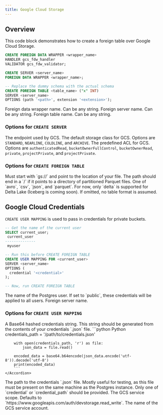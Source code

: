 ```yaml
---
title: Google Cloud Storage
---
```


## Overview

This code block demonstrates how to create a foreign table over Google Cloud Storage.

```sql
CREATE FOREIGN DATA WRAPPER <wrapper_name>
HANDLER gcs_fdw_handler
VALIDATOR gcs_fdw_validator;

CREATE SERVER <server_name>
FOREIGN DATA WRAPPER <wrapper_name>;

-- Replace the dummy schema with the actual schema
CREATE FOREIGN TABLE <table_name> ("x" INT)
SERVER <server_name>
OPTIONS (path '<path>', extension '<extension>');
```

<ParamField body="wrapper_name" required>
  Foreign data wrapper name. Can be any string.
</ParamField>
<ParamField body="server_name" required>
  Foreign server name. Can be any string.
</ParamField>
<ParamField body="table_name" required>
  Foreign table name. Can be any string.
</ParamField>

### Options for `CREATE SERVER`

<ParamField body="endpoint">The endpoint used by GCS.</ParamField>
<ParamField body="default_storage_class">
  The default storage class for GCS. Options are `STANDARD`, `NEARLINE`,
  `COLDLINE`, and `ARCHIVE`.
</ParamField>
<ParamField body="predefined_acl">
  The predefined ACL for GCS. Options are `authenticatedRead`,
  `bucketOwnerFullControl`, `bucketOwnerRead`, `private`, `projectPrivate`, and
  `projectPrivate`.
</ParamField>

### Options for `CREATE FOREIGN TABLE`

<ParamField body="path" required>
  Must start with `gs://` and point to the location of your file. The path
  should end in a `/` if it points to a directory of partitioned Parquet files.
</ParamField>
<ParamField body="extension" required>
  One of `avro`, `csv`, `json`, and `parquet`.
</ParamField>
<ParamField body="format">
  For now, only `delta` is supported for Delta Lake (Iceberg is coming soon). If
  omitted, no table format is assumed.
</ParamField>

## Google Cloud Credentials

`CREATE USER MAPPING` is used to pass in credentials for private buckets.

```sql
-- Get the name of the current user
SELECT current_user;
 current_user
--------------
 myuser

-- Run this before CREATE FOREIGN TABLE
CREATE USER MAPPING FOR <current_user>
SERVER <server_name>
OPTIONS (
  credential '<credential>'
);

-- Now, run CREATE FOREIGN TABLE
```

<ParamField body="current_user" required>
  The name of the Postgres user. If set to `public`, these credentials will be
  applied to all users.
</ParamField>
<ParamField body="server_name" required>
  Foreign server name.
</ParamField>

### Options for `CREATE USER MAPPING`

<ParamField body="credential">
    A Base64 hashed credentials string. This string should be generated from the contents of your
    credentials `.json` file.
    <Accordion title="Generating a Base64 string">
        ```python Python
        credentials_path = '/path/to/credentials.json'

        with open(credentials_path, 'r') as file:
            json_data = file.read()

        encoded_data = base64.b64encode(json_data.encode('utf-8')).decode('utf-8')
        print(encoded_data)
        ```
    </Accordion>

</ParamField>
<ParamField body="credential_path">
    The path to the credentials `.json` file. Mostly useful for testing, as this file must be present on the same machine as
    the Postgres instance. Only one of `credential` or `credential_path` should be provided.
</ParamField>
<ParamField body="scope">
    The GCS service scope. Defaults to `https://www.googleapis.com/auth/devstorage.read_write`.
</ParamField>
<ParamField body="service_account">
    The name of the GCS service account.
</ParamField>
